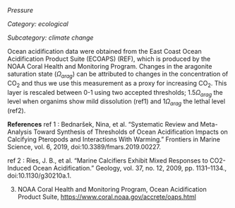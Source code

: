 *Pressure*

*Category: ecological*

*Subcategory: climate change*

Ocean acidification data were obtained from the East Coast Ocean Acidification Product Suite (ECOAPS) (REF), which is produced by the NOAA Coral Health and Monitoring Program. Changes in the aragonite saturation state ($\Omega_{arag}$) can be attributed to changes in the concentration of CO~2~ and thus we use this measurement as a proxy for increasing CO~2~. This layer is rescaled between 0-1 using two accepted thresholds; 1.5$\Omega_{arag}$ the level when organims show mild dissolution (ref1) and 1$\Omega_{arag}$ the lethal level (ref2). 

**References**
ref 1 : Bednaršek, Nina, et al. “Systematic Review and Meta-Analysis Toward Synthesis of Thresholds of Ocean Acidification Impacts on Calcifying Pteropods and Interactions With Warming.” Frontiers in Marine Science, vol. 6, 2019, doi:10.3389/fmars.2019.00227.

ref 2 : Ries, J. B., et al. “Marine Calcifiers Exhibit Mixed Responses to CO2-Induced Ocean Acidification.” Geology, vol. 37, no. 12, 2009, pp. 1131–1134., doi:10.1130/g30210a.1.

3. NOAA Coral Health and Monitoring Program, Ocean Acidification Product Suite, <https://www.coral.noaa.gov/accrete/oaps.html>
